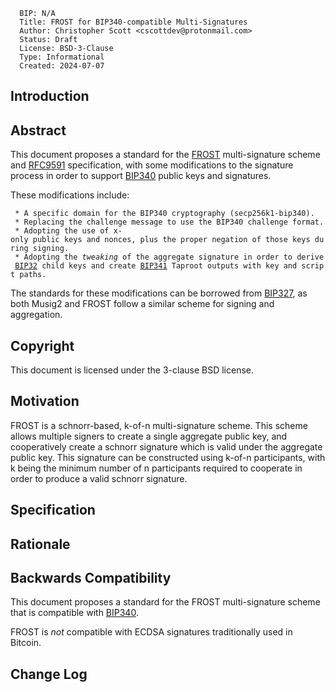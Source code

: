 <pre>
  BIP: N/A
  Title: FROST for BIP340-compatible Multi-Signatures
  Author: Christopher Scott <cscottdev@protonmail.com>
  Status: Draft
  License: BSD-3-Clause
  Type: Informational
  Created: 2024-07-07
</pre>

== Introduction ==

== Abstract ==

This document proposes a standard for the [https://eprint.iacr.org/2020/1261.pdf FROST] multi-signature scheme and [https://www.rfc-editor.org/rfc/rfc9591.html RFC9591] specification, with some modifications to the signature process in order to support [https://github.com/bitcoin/bips/blob/master/bip-0340.mediawiki BIP340] public keys and signatures.

These modifications include:
  * A specific domain for the BIP340 cryptography (secp256k1-bip340).
  * Replacing the challenge message to use the BIP340 challenge format.
  * Adopting the use of x-only public keys and nonces, plus the proper negation of those keys during signing.
  * Adopting the ''tweaking'' of the aggregate signature in order to derive [https://github.com/bitcoin/bips/blob/master/bip-0032.mediawiki BIP32] child keys and create [https://github.com/bitcoin/bips/blob/master/bip-0341.mediawiki BIP341] Taproot outputs with key and script paths.

The standards for these modifications can be borrowed from [https://github.com/bitcoin/bips/blob/master/bip-0327.mediawiki BIP327], as both Musig2 and FROST follow a similar scheme for signing and aggregation.

== Copyright ==

This document is licensed under the 3-clause BSD license.

== Motivation ==

FROST is a schnorr-based, k-of-n multi-signature scheme. This scheme allows multiple signers to create a single aggregate public key, and cooperatively create a schnorr signature which is valid under the aggregate public key. This signature can be constructed using k-of-n participants, with k being the minimum number of n participants required to cooperate in order to produce a valid schnorr signature.

== Specification ==

== Rationale ==

== Backwards Compatibility ==

This document proposes a standard for the FROST multi-signature scheme that is compatible with [https://github.com/bitcoin/bips/blob/master/bip-0340.mediawiki BIP340].

FROST is ''not'' compatible with ECDSA signatures traditionally used in Bitcoin.

== Change Log ==

